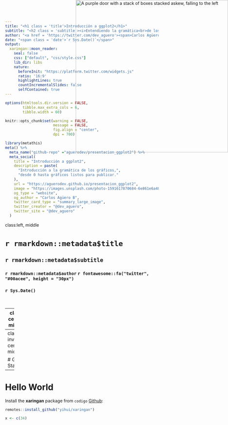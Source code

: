 ```yaml
---
title: "<h1 class = 'title'>Introducción a ggplot2</h1>"
subtitle: "<h2 class = 'subtitle'><i>Entendiendo la gramática<br>de los gráficos</i></h2>"
author: "<a href = 'https://twitter.com/dev_aguero'><span>Carlos Agüero</span></a>"
date: "<span class = 'date'>`r Sys.Date()`</span>"
output:
  xaringan::moon_reader:
    seal: false
    css: ["default", "css/style.css"]
    lib_dir: libs
    nature:
      beforeInit: "https://platform.twitter.com/widgets.js"
      ratio: '16:9'
      highlightLines: true
      countIncrementalSlides: false
      selfContained: true
---
```


```r

options(htmltools.dir.version = FALSE,
        tibble.max_extra_cols = 6,
        tibble.width = 60)

knitr::opts_chunk$set(warning = FALSE,
                      message = FALSE,
                      fig.align = "center",
                      dpi = 700)

```


```r
library(metathis)
meta() %>%
  meta_name("github-repo" ="aguerodev/presentacion_ggplot2") %>% 
  meta_social(
    title = "Introducción a ggplot2",
    description = paste(
      "Introducción a la gramática de los gráficos,",
      "desde 0 hasta gráficos listos para publicar."
    ),
    url = "https://aguerodev.github.io/presentacion_ggplot2",
    image = "https://images.unsplash.com/photo-1591617870684-6e861e6a48ad?ixlib=rb-1.2.1&ixid=MnwxMjA3fDB8MHxwaG90by1wYWdlfHx8fGVufDB8fHx8&auto=format&fit=clamp&w=250&q=80&h=250",
    og_type = "website",
    og_author = "Carlos Agüero B",
    twitter_card_type = "summary_large_image",
    twitter_creator = "@dev_aguero",
    twitter_site = "@dev_aguero"
  )
```

class:left, middle

# `r rmarkdown::metadata$title`

## `r rmarkdown::metadata$subtitle`

### `r rmarkdown::metadata$author` `r fontawesome::fa("twitter", "#00acee", height = "30px")`

### `r Sys.Date()`

<br>


<div style = "position: absolute;top: 0px;right: 0;"><img src="https://images.unsplash.com/photo-1591617870684-6e861e6a48ad?ixlib=rb-1.2.1&ixid=MnwxMjA3fDB8MHxwaG90by1wYWdlfHx8fGVufDB8fHx8&auto=format&fit=clamp&w=2000&q=80&h=2750" alt="A purple door with a stack of boxes stacked askew, falling to the left" width="500"></img></div>

---
class: center, middle

# xaringan

### /ʃaː.'riŋ.ɡan/

---
class: inverse, center, middle

# Get Started

---

# Hello World

Install the **xaringan** package from `codigo` [Github](https://github.com/yihui/xaringan):

```r
remotes::install_github("yihui/xaringan")

x <- c(34)
```

